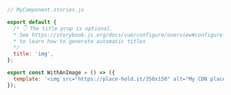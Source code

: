 ```js
// MyComponent.stories.js

export default {
  /* 👇 The title prop is optional.
  * See https://storybook.js.org/docs/vue/configure/overview#configure-story-loading
  * to learn how to generate automatic titles
  */
  title: 'img',
};

export const WithAnImage = () => ({
  template: '<img src="https://place-hold.it/350x150" alt="My CDN placeholder"/>',
});
```